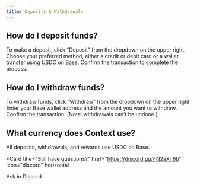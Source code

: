 ```yaml
---
title: Deposits & Withdrawals
---
```


## How do I deposit funds?

To make a deposit, click “Deposit” from the dropdown on the upper right. Choose your preferred method, either a credit or debit card or a wallet transfer using USDC on Base. Confirm the transaction to complete the process.


## How do I withdraw funds?

To withdraw funds, click “Withdraw” from the dropdown on the upper right. Enter your Base wallet address and the amount you want to withdraw. Confirm the transaction. (Note: withdrawals can’t be undone.)


## What currency does Context use?

All deposits, withdrawals, and rewards use USDC on Base.

<Card
  title="Still have questions?"
  href="https://discord.gg/FN2aXT6b"
  icon="discord"
  horizontal
>
  Ask in Discord.
</Card>